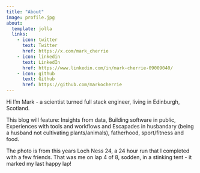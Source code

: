 ```yaml
---
title: "About"
image: profile.jpg
about:
  template: jolla
  links:
    - icon: twitter
      text: Twitter
      href: https://x.com/mark_cherrie
    - icon: linkedin
      text: LinkedIn
      href: https://www.linkedin.com/in/mark-cherrie-09009040/
    - icon: github
      text: Github
      href: https://github.com/markocherrie
---
```


Hi I'm Mark - a scientist turned full stack engineer, living in Edinburgh, Scotland.

This blog will feature: Insights from data, Building software in public, Experiences with tools and workflows and Escapades in husbandary (being a husband not cultivating plants/animals), fatherhood, sport/fitness and food. 

The photo is from this years Loch Ness 24, a 24 hour run that I completed with a few friends. That was me on lap 4 of 8, sodden, in a stinking tent - it marked my last happy lap!
